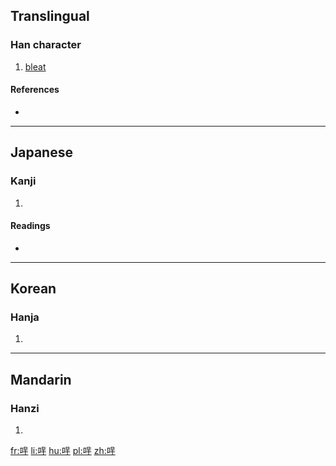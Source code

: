 ==Translingual==

===Han character===
{{Han char|rn=30|rad=口|as=07|sn=10|four=|canj=RTMJ,XRTMJ|ids=⿰口⿱卝干}}

# [[bleat]]

====References====
* {{Han ref|kx=0191.070|dkj=03672|dj=0410.200|hdz=10625.081|uh=54F6|ud=21750}}

----

==Japanese==

===Kanji===
{{ja-kanji|grade=|rs=口07}}

# {{defn|lang=ja|sort=口07}}

====Readings====
* {{ja-readings|on=[[ば]] (ba), [[め]] (me), [[び]] (bi), [[み]] (mi)|kun=}}

----

==Korean==

===Hanja===
{{ko-hanja|hangeul=마|rv=ma|mr=ma}}

# {{defn|lang=ko|sort=口07}}

----

==Mandarin==

===Hanzi===
{{cmn-hanzi|pin=[[miē]] ([[mie1]])|wg=mieh<sup>1</sup>}}

# {{defn|lang=cmn|sort=口07}}

[[fr:哶]]
[[li:哶]]
[[hu:哶]]
[[pl:哶]]
[[zh:哶]]